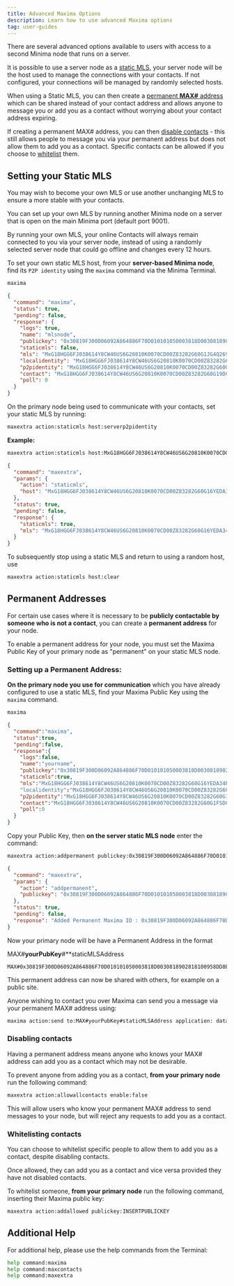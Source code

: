 ---
title: Advanced Maxima Options
description: Learn how to use advanced Maxima options
tag: user-guides
---

There are several advanced options available to users with access to a second Minima node that runs on a server.

It is possible to use a server node as a [static MLS](/docs/user-guides/maxima/advanced-maxima-options#setting-your-static-mls), your server node will be the host used to manage the connections with your contacts. If not configured, your connections will be managed by randomly selected hosts.

When using a Static MLS, you can then create a [permanent **MAX#** address](/docs/user-guides/maxima/advanced-maxima-options#setting-up-a-permanent-address) which can be shared instead of your contact address and allows anyone to message you or add you as a contact without worrying about your contact address expiring.

If creating a permanent MAX# address, you can then [disable contacts](/docs/user-guides/maxima/advanced-maxima-options#disabling-contacts) - this still allows people to message you via your permanent address but does not allow them to add you as a contact. Specific contacts can be allowed if you choose to [whitelist](/docs/user-guides/maxima/advanced-maxima-options#whitelisting-contacts) them.

## Setting your Static MLS

You may wish to become your own MLS or use another unchanging MLS to ensure a more stable with your contacts.

You can set up your own MLS by running another Minima node on a server that is open on the main Minima port (default port 9001).

By running your own MLS, your online Contacts will always remain connected to you via your server node, instead of using a randomly selected server node that could go offline and changes every 12 hours.

To set your own static MLS host, from your **server-based Minima node**, find its `P2P identity` using the `maxima` command via the Minima Terminal.

```bash title="Terminal"
maxima
```

```json title="Output"
{
  "command": "maxima",
  "status": true,
  "pending": false,
  "response": {
    "logs": true,
    "name": "mlsnode",
    "publickey": "0x30819F300D06092A864886F70D010101050003818D00308189028181009570D2AB5CB494803D700ECA81D183140B3C3D255558864917592B40FD48BBE9F583FCBCF1E45DD353DCC74044F6013C86092AF453797003CECEDCFF3CB1690111F8C49B1C80CF994C0C8E1E78C1F45E67B4C4544A13BAC03F45F4B2004B6FB6E694583CC3BBDC38C2CC2518E054D7D810F84E0E59F233CECF21AFBDCFBA0A110203010001",
    "staticmls": false,
    "mls": "MxG18HGG6FJ038614Y8CW46US6G20810K0070CD00Z83282G60G1JG4Q2698U35U5QFQZUYM1QF5R9RC1ZHQKF0D5Z1UCAEVNE862R2B1FCN5N1E27AHNBEMZUWWCY986UF25DNNVZ4N8PHBV76W52BDFCDKBYAPYDAVN3E49RDTQ4JFFSJHKHZQ5F33Q32N5WRCHSCDTGCQ24ZNQQAM8QYW9B7TDMC7R37BD4UTNU04YT9PTYVQ99YJF1SPATJWS10608005NVBJB9@94.131.105.228:9001",
    "localidentity": "MxG18HGG6FJ038614Y8CW46US6G20810K0070CD00Z83282G60G16YEDA34PYMJS7MC82PYEHB2Q5G2SEKGYP5AA6YFABH6S6PKV63ER84ZGVV7TU2RZKHJYPZ5PZD2E7VE8EPR5S6547YAR38SNRPHR9B74QAVK5FEGYEB21QVNE3E28VBB6C46J6NC1JD80AG3T4JW49D7BKWT55GJQGU5FYKUQVBBDEF4GGNN779NTSBK5VRYS604N02BVGPDC10608004W3G98C@172.21.144.1:7001",
    "p2pidentity": "MxG18HGG6FJ038614Y8CW46US6G20810K0070CD00Z83282G60G16YEDA34PYMJS7MC82PYEHB2Q5G2SEKGYP5AA6YFABH6S6PKV63ER84ZGVV7TU2RZKHJYPZ5PZD2E7VE8EPR5S6547YAR38SNRPHR9B74QAVK5FEGYEB21QVNE3E28VBB6C46J6NC1JD80AG3T4JW49D7BKWT55GJQGU5FYKUQVBBDEF4GGNN779NTSBK5VRYS604N02BVGPDC10608004W3G98C@5.64.39.56:9001",
    "contact": "MxG18HGG6FJ038614Y8CW46US6G20810K0070CD00Z83282G60G19DCGVJUKP4Y93Z8NBZE5YAVMTHBZHQ4E4JR04P3J4QJHYWNVFEP5Y1TU7DAJ7WK54KFEHCKNAAZPAV5GAW1GN85JGZHDQCNTE07QZJ43KAY01Y7DHHSG57VBE9NYS4QKTJ2BHS6GUA1AWNT6PZC3VFZV49NGCA48800C49T8TD7J03FASUM3H13QHA7VSFRKA3D0T2RWU9H34106080075P6AZ4@194.163.178.243:9001",
    "poll": 0
  }
}
```

On the primary node being used to communicate with your contacts, set your static MLS by running:

```bash title="Terminal"
maxextra action:staticmls host:serverp2pidentity
```

**Example:**

```bash title="Terminal"
maxextra action:staticmls host:MxG18HGG6FJ038614Y8CW46US6G20810K0070CD00Z83282G60G16YEDA34PYMJS7MC82PYEHB2Q5G2SEKGYP5AA6YFABH6S6PKV63ER84ZGVV7TU2RZKHJYPZ5PZD2E7VE8EPR5S6547YAR38SNRPHR9B74QAVK5FEGYEB21QVNE3E28VBB6C46J6NC1JD80AG3T4JW49D7BKWT55GJQGU5FYKUQVBBDEF4GGNN779NTSBK5VRYS604N02BVGPDC10608004W3G98C@5.64.39.56:9001
```

```json title="Output"
{
  "command": "maxextra",
  "params": {
    "action": "staticmls",
    "host": "MxG18HGG6FJ038614Y8CW46US6G20810K0070CD00Z83282G60G16YEDA34PYMJS7MC82PYEHB2Q5G2SEKGYP5AA6YFABH6S6PKV63ER84ZGVV7TU2RZKHJYPZ5PZD2E7VE8EPR5S6547YAR38SNRPHR9B74QAVK5FEGYEB21QVNE3E28VBB6C46J6NC1JD80AG3T4JW49D7BKWT55GJQGU5FYKUQVBBDEF4GGNN779NTSBK5VRYS604N02BVGPDC10608004W3G98C@5.64.39.56:9001"
  },
  "status": true,
  "pending": false,
  "response": {
    "staticmls": true,
    "mls": "MxG18HGG6FJ038614Y8CW46US6G20810K0070CD00Z83282G60G16YEDA34PYMJS7MC82PYEHB2Q5G2SEKGYP5AA6YFABH6S6PKV63ER84ZGVV7TU2RZKHJYPZ5PZD2E7VE8EPR5S6547YAR38SNRPHR9B74QAVK5FEGYEB21QVNE3E28VBB6C46J6NC1JD80AG3T4JW49D7BKWT55GJQGU5FYKUQVBBDEF4GGNN779NTSBK5VRYS604N02BVGPDC10608004W3G98C@5.64.39.56:9001"
  }
}
```

To subsequently stop using a static MLS and return to using a random host, use

```bash title="Terminal"
maxextra action:staticmls host:clear
```

## Permanent Addresses

For certain use cases where it is necessary to be **publicly contactable by someone who is not a contact**, you can create a **permanent address** for your node.

To enable a permanent address for your node, you must set the Maxima Public Key of your primary node as "permanent" on your static MLS node.

### Setting up a Permanent Address:

**On the primary node you use for communication** which you have already configured to use a static MLS, find your Maxima Public Key using the `maxima` command.

```bash title="Terminal"
maxima
```

```json title="Output"
{
  "command":"maxima",
  "status":true,
  "pending":false,
  "response":{
    "logs":false,
    "name":"yourname",
    "publickey":"0x30819F300D06092A864886F70D010101050003818D0030818902818100958DD8EA74BD3CBEE4D1D8F030781A665AA062ADDE749951BFD45BCA43A3A315BF46788B9BEF67472203893C996FEC2E35C974CD01CEDE3B3BBF62D5B6B00FB546FD77094F07022FBAF82E7766D92EBFBE14623D4A1B677CF2F7EB42A6CCFC5F82530B061914FA22BA0F9D2458B4E4FDC51C843B96F2F77E9617F42979EC240B0203010001",  // [!code highlight]
    "staticmls":true,
    "mls":"MxG18HGG6FJ038614Y8CW46US6G20810K0070CD00Z83282G60G16YEDA34PYMJS7MC82PYEHB2Q5G2SEKGYP5AA6YFABH6S6PKV63ER84ZGVV7TU2RZKHJYPZ5PZD2E7VE8EPR5S6547YAR38SNRPHR9B74QAVK5FEGYEB21QVNE3E28VBB6C46J6NC1JD80AG3T4JW49D7BKWT55GJQGU5FYKUQVBBDEF4GGNN779NTSBK5VRYS604N02BVGPDC10608004W3G98C@5.64.39.56:9001"
    "localidentity":"MxG18HGG6FJ038614Y8CW46US6G20810K0070CD00Z83282G60G13YGKSTHJVZ77NAUBFHV1KPS0MHUZNSCFZQB3V2GN9AKFP12CB9SST1FY5DCN2FMM6MS5PB5RA6WQUM7UGQ9RMH1Q8ECU0YJAA6V271GR1HH7B84J1RT81W2QBWMWJSHRV0A2YVK91MYM6JQVAYSZF22P5U8SJSGTJTEZTS39V19B3KTQHVW9SR4J1T1BW1P6ZBF9K82QGQTBS10608004J5DQZ0@172.29.224.0:9001",
    "p2pidentity":"MxG18HGG6FJ038614Y8CW46US6G20810K0070CD00Z83282G60G13YGKSTHJVZ77NAUBFHV1KPS0MHUZNSCFZQB3V2GN9AKFP12CB9SST1FY5DCN2FMM6MS5PB5RA6WQUM7UGQ9RMH1Q8ECU0YJAA6V271GR1HH7B84J1RT81W2QBWMWJSHRV0A2YVK91MYM6JQVAYSZF22P5U8SJSGTJTEZTS39V19B3KTQHVW9SR4J1T1BW1P6ZBF9K82QGQTBS10608004J5DQZ0@165.0.49.73:9001",
    "contact":"MxG18HGG6FJ038614Y8CW46US6G20810K0070CD00Z83282G60G1FSDCR470HWPNA11N8DN9W2B15VYTRQS6WATHZ975GT1CVPMGDM439HHRUCMBRF3DJASTD8NPVW5EYV26HCGC2EB3N6JNPZF8QM4Q6Q393M049YQ0YB9CSE04Q4JCASWHQA54MMWWD8QARMUJGE1FAHKPF7CF7E87F0QCAU9PBVHT37AEB3MPAW9BGY6672NW12SHMVCS05JGK10608007RWBNFH@91.107.240.131:9001",
    "poll":0
  }
}
```

Copy your Public Key, then **on the server static MLS node** enter the command:

```bash title="Terminal"
maxextra action:addpermanent publickey:0x30819F300D06092A864886F70D010101050003818D0030818902818100958DD8EA74BD3CBEE4D1D8F030781A665AA062ADDE749951BFD45BCA43A3A315BF46788B9BEF67472203893C996FEC2E35C974CD01CEDE3B3BBF62D5B6B00FB546FD77094F07022FBAF82E7766D92EBFBE14623D4A1B677CF2F7EB42A6CCFC5F82530B061914FA22BA0F9D2458B4E4FDC51C843B96F2F77E9617F42979EC240B0203010001
```

```json title="Output"
{
  "command": "maxextra",
  "params": {
    "action": "addpermanent",
    "publickey": "0x30819F300D06092A864886F70D010101050003818D0030818902818100958DD8EA74BD3CBEE4D1D8F030781A665AA062ADDE749951BFD45BCA43A3A315BF46788B9BEF67472203893C996FEC2E35C974CD01CEDE3B3BBF62D5B6B00FB546FD77094F07022FBAF82E7766D92EBFBE14623D4A1B677CF2F7EB42A6CCFC5F82530B061914FA22BA0F9D2458B4E4FDC51C843B96F2F77E9617F42979EC240B0203010001"
  },
  "status": true,
  "pending": false,
  "response": "Added Permanent Maxima ID : 0x30819F300D06092A864886F70D010101050003818D0030818902818100958DD8EA74BD3CBEE4D1D8F030781A665AA062ADDE749951BFD45BCA43A3A315BF46788B9BEF67472203893C996FEC2E35C974CD01CEDE3B3BBF62D5B6B00FB546FD77094F07022FBAF82E7766D92EBFBE14623D4A1B677CF2F7EB42A6CCFC5F82530B061914FA22BA0F9D2458B4E4FDC51C843B96F2F77E9617F42979EC240B0203010001"
}
```

Now your primary node will be have a Permanent Address in the format

MAX#**yourPubKey**#**staticMLSAddress

```plaintext
MAX#0x30819F300D06092A864886F70D010101050003818D0030818902818100958DD8EA74BD3CBEE4D1D8F030781A665AA062ADDE749951BFD45BCA43A3A315BF46788B9BEF67472203893C996FEC2E35C974CD01CEDE3B3BBF62D5B6B00FB546FD77094F07022FBAF82E7766D92EBFBE14623D4A1B677CF2F7EB42A6CCFC5F82530B061914FA22BA0F9D2458B4E4FDC51C843B96F2F77E9617F42979EC240B0203010001#MxG18HGG6FJ038614Y8CW46US6G20810K0070CD00Z83282G60G16YEDA34PYMJS7MC82PYEHB2Q5G2SEKGYP5AA6YFABH6S6PKV63ER84ZGVV7TU2RZKHJYPZ5PZD2E7VE8EPR5S6547YAR38SNRPHR9B74QAVK5FEGYEB21QVNE3E28VBB6C46J6NC1JD80AG3T4JW49D7BKWT55GJQGU5FYKUQVBBDEF4GGNN779NTSBK5VRYS604N02BVGPDC10608004W3G98C@5.64.39.56:9001
```

This permanent address can now be shared with others, for example on a public site.

Anyone wishing to contact you over Maxima can send you a message via your permanent MAX# address using:

```bash title="Terminal"
maxima action:send to:MAX#yourPubKey#staticMLSAddress application: data:
```

### Disabling contacts

Having a permanent address means anyone who knows your MAX# address can add you as a contact which may not be desirable.

To prevent anyone from adding you as a contact, **from your primary node** run the following command:

```bash title="Terminal"
maxextra action:allowallcontacts enable:false
```

This will allow users who know your permanent MAX# address to send messages to your node, but will reject any requests to add you as a contact.

### Whitelisting contacts

You can choose to whitelist specific people to allow them to add you as a contact, despite disabling contacts.

Once allowed, they can add you as a contact and vice versa provided they have not disabled contacts.

To whitelist someone, **from your primary node** run the following command, inserting their Maxima public key:

```bash title="Terminal"
maxextra action:addallowed publickey:INSERTPUBLICKEY
```

## Additional Help

For additional help, please use the help commands from the Terminal:

```bash title="Terminal"
help command:maxima
help command:maxcontacts
help command:maxextra
```
